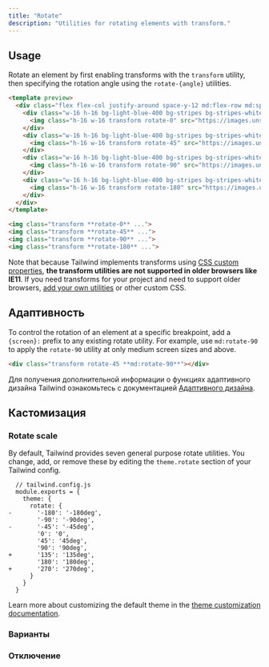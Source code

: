 ```yaml
---
title: "Rotate"
description: "Utilities for rotating elements with transform."
---
```




## Usage

Rotate an element by first enabling transforms with the `transform` utility, then specifying the rotation angle using the `rotate-{angle}` utilities.

```html lightBlue
<template preview>
  <div class="flex flex-col justify-around space-y-12 md:flex-row md:space-y-0 md:space-x-12">
    <div class="w-16 h-16 bg-light-blue-400 bg-stripes bg-stripes-white">
      <img class="h-16 w-16 transform rotate-0" src="https://images.unsplash.com/photo-1472099645785-5658abf4ff4e?ixlib=rb-1.2.1&ixid=eyJhcHBfaWQiOjEyMDd9&auto=format&fit=facearea&facepad=2&w=256&h=256&q=80">
    </div>
    <div class="w-16 h-16 bg-light-blue-400 bg-stripes bg-stripes-white">
      <img class="h-16 w-16 transform rotate-45" src="https://images.unsplash.com/photo-1472099645785-5658abf4ff4e?ixlib=rb-1.2.1&ixid=eyJhcHBfaWQiOjEyMDd9&auto=format&fit=facearea&facepad=2&w=256&h=256&q=80">
    </div>
    <div class="w-16 h-16 bg-light-blue-400 bg-stripes bg-stripes-white">
      <img class="h-16 w-16 transform rotate-90" src="https://images.unsplash.com/photo-1472099645785-5658abf4ff4e?ixlib=rb-1.2.1&ixid=eyJhcHBfaWQiOjEyMDd9&auto=format&fit=facearea&facepad=2&w=256&h=256&q=80">
    </div>
    <div class="w-16 h-16 bg-light-blue-400 bg-stripes bg-stripes-white">
      <img class="h-16 w-16 transform rotate-180" src="https://images.unsplash.com/photo-1472099645785-5658abf4ff4e?ixlib=rb-1.2.1&ixid=eyJhcHBfaWQiOjEyMDd9&auto=format&fit=facearea&facepad=2&w=256&h=256&q=80">
    </div>
  </div>
</template>

<img class="transform **rotate-0** ...">
<img class="transform **rotate-45** ...">
<img class="transform **rotate-90** ...">
<img class="transform **rotate-180** ...">
```

Note that because Tailwind implements transforms using [CSS custom properties](https://developer.mozilla.org/en-US/docs/Web/CSS/Using_CSS_custom_properties), **the transform utilities are not supported in older browsers like IE11**. If you need transforms for your project and need to support older browsers, [add your own utilities](/docs/adding-new-utilities) or other custom CSS.

## Адаптивность

To control the rotation of an element at a specific breakpoint, add a `{screen}:` prefix to any existing rotate utility. For example, use `md:rotate-90` to apply the `rotate-90` utility at only medium screen sizes and above.

```html
<div class="transform rotate-45 **md:rotate-90**"></div>
```

Для получения дополнительной информации о функциях адаптивного дизайна Tailwind ознакомьтесь с документацией [Адаптивного дизайна](/docs/responsive-design).

## Кастомизация

### Rotate scale

By default, Tailwind provides seven general purpose rotate utilities. You change, add, or remove these by editing the `theme.rotate` section of your Tailwind config.

```diff-js
  // tailwind.config.js
  module.exports = {
    theme: {
      rotate: {
-       '-180': '-180deg',
        '-90': '-90deg',
-       '-45': '-45deg',
        '0': '0',
        '45': '45deg',
        '90': '90deg',
+       '135': '135deg',
        '180': '180deg',
+       '270': '270deg',
      }
    }
  }
```

Learn more about customizing the default theme in the [theme customization documentation](/docs/theme#customizing-the-default-theme).

### Варианты

<Variants plugin="rotate" />

### Отключение

<Disabling plugin="rotate" />
